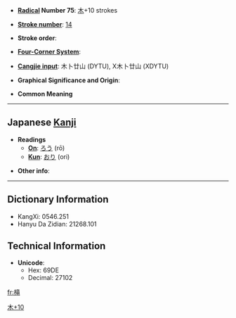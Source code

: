 * '''[[Wiktionary:Chinese radical index| Radical]] Number 75''': [[Wiktionary:Chinese radical index 木|木]]+10 strokes

* '''[[Wiktionary:Chinese total strokes index|Stroke number]]''': [[Wiktionary:Chinese total strokes index 14|14]]

* '''Stroke order''': 

* '''[[Wiktionary:Chinese four corner index|Four-Corner System]]''': 

* '''[[Wiktionary:Chinese Cangjie index|Cangjie input]]''': 木卜廿山 (DYTU), X木卜廿山 (XDYTU)

* '''Graphical Significance and Origin''': 

* '''Common Meaning'''

----

== Japanese [[Kanji]] ==

* '''Readings'''
** '''[[On]]''': [[ろう]] (rō)
** '''[[Kun]]''': [[おり]] (ori)

* '''Other info''':  

----

== Dictionary Information ==

* KangXi: 0546.251
* Hanyu Da Zidian: 21268.101

== Technical Information ==

* '''Unicode''':
** Hex: 69DE
** Decimal: 27102

[[Category:Japanese-only CJKV Characters|木+10]]

[[fr:槞]]
